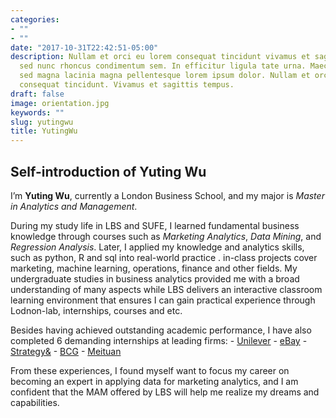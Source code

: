 ```yaml
---
categories:
- ""
- ""
date: "2017-10-31T22:42:51-05:00"
description: Nullam et orci eu lorem consequat tincidunt vivamus et sagittis magna
  sed nunc rhoncus condimentum sem. In efficitur ligula tate urna. Maecenas massa
  sed magna lacinia magna pellentesque lorem ipsum dolor. Nullam et orci eu lorem
  consequat tincidunt. Vivamus et sagittis tempus.
draft: false
image: orientation.jpg
keywords: ""
slug: yutingwu
title: YutingWu
---
```


## Self-introduction of Yuting Wu

I'm **Yuting Wu**, currently a London Business School, and my major is *Master in Analytics and Management*. 

During my study life in LBS and SUFE, I learned fundamental business knowledge through courses such as *Marketing Analytics*, *Data Mining*, and *Regression Analysis*. Later, I applied my knowledge and analytics skills, such as python, R and sql into real-world practice . in-class projects cover marketing, machine learning, operations, finance and other fields. My undergraduate studies in business analytics provided me with a broad understanding of many aspects while LBS delivers an interactive classroom learning environment that ensures I can gain practical experience through Lodnon-lab, internships, courses and etc.

Besides having achieved outstanding academic performance, I have also completed 6 demanding internships at leading firms:
- [Unilever](https://www.unilever.com.cn/)
- [eBay](https://www.ebay.cn/)
- [Strategy&](https://www.strategyand.pwc.com/)
- [BCG](https://www.bcg.com/en-gb/)
- [Meituan](https://www.meituan.com/)

From these experiences, I found myself want to focus my career on becoming an expert in applying data for marketing analytics, and I am confident that the MAM offered by LBS will help me realize my dreams and capabilities.



